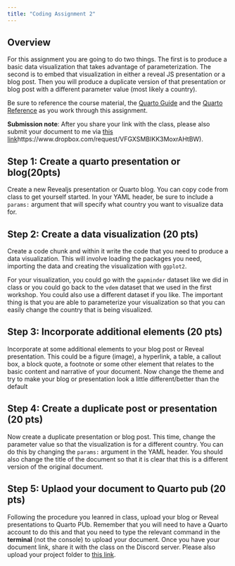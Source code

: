 ```yaml
---
title: "Coding Assignment 2"
---
```


## Overview

For this assignment you are going to do two things. The first is to produce a basic data visualization that takes advantage of parameterization. The second is to embed that visualization in either a reveal JS presentation or a blog post. Then you will produce a duplicate version of that presentation or blog post with a different parameter value (most likely a country).

Be sure to reference the course material, the [Quarto Guide](https://quarto.org/docs/guide/) and the [Quarto Reference](https://quarto.org/docs/reference/) as you work through this assignment.

**Submission note**: After you share your link with the class, please also submit your document to me via [this link]()https://www.dropbox.com/request/VFGXSMBIKK3MoxrAHtBW).

## Step 1: Create a quarto presentation or blog(20pts)

Create a new Revealjs presentation or Quarto blog. You can copy code from class to get yourself started. In your YAML header, be sure to include a `params:` argument that will specify what country you want to visualize data for.

## Step 2: Create a data visualization (20 pts)

Create a code chunk and within it write the code that you need to produce a data visualization. This will involve loading the packages you need, importing the data and creating the visualization with `ggplot2`. 

For your visualization, you could go with the `gapminder` dataset like we did in class or you could go back to the `vdem` dataset that we used in the first workshop. You could also use a different dataset if you like. The important thing is that you are able to parameterize your visualization so that you can easily change the country that is being visualized.

## Step 3: Incorporate additional elements (20 pts)

Incorporate at some additional elements to your blog post or Reveal presentation. This could be a figure (image), a hyperlink, a table, a callout box, a block quote, a footnote or some other element that relates to the basic content and narrative of your document. Now change the theme and try to make your blog or presentation look a little different/better than the default

## Step 4: Create a duplicate post or presentation (20 pts)

Now create a duplicate presentation or blog post. This time, change the parameter value so that the visualization is for a different country. You can do this by changing the `params:` argument in the YAML header. You should also change the title of the document so that it is clear that this is a different version of the original document.

## Step 5: Uplaod your document to Quarto pub (20 pts)

Following the procedure you leanred in class, upload your blog or Reveal presentations to Quarto PUb. Remember that you will need to have a Quarto account to do this and that you need to type the relevant command in the **terminal** (not the console) to upload your document. Once you have your document link, share it with the class on the Discord server. Please also upload your project folder to [this link](https://www.dropbox.com/request/VFGXSMBIKK3MoxrAHtBW).



